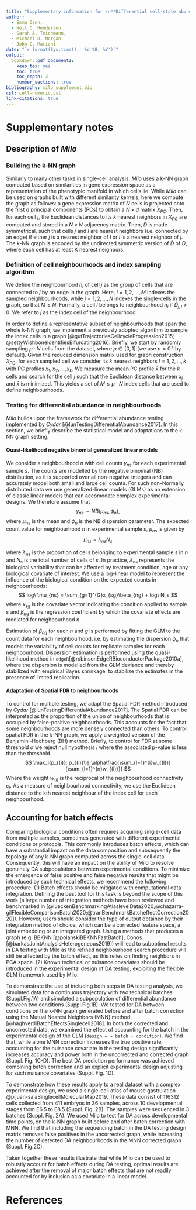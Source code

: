 ```yaml
---
title: "Supplementary information for \n**Differential cell-state abundance testing using k-NN graphs with _Milo_**"
author: 
  - Emma Dann, 
  - Neil C. Henderson,
  - Sarah A. Teichmann,
  - Michael D. Morgan,
  - John C. Marioni
date: "`r format(Sys.time(), '%d %B, %Y')`"
output:
  bookdown::pdf_document2:
    keep_tex: yes
    toc: true
    toc_depth: 3
    number_sections: true
bibliography: milo_supplement.bib
csl: cell-numeric.csl
link-citations: true
---
```


\renewcommand{\figurename}{Supplementary Figure}

\newpage 

# Supplementary notes 

## Description of _Milo_ 

### Building the k-NN graph 

Similarly to many other tasks in single-cell analysis, _Milo_ uses a k-NN graph computed based on similarities in gene expression space as a representation of the phenotypic manifold in which cells lie. While _Milo_ can be used on graphs built with different similarity kernels, here we compute the graph as follows: a gene expression matrix of $N$ cells is projected onto the first $d$ principal components (PCs) to obtain a $N \times d$ matrix $X_{PC}$. Then, for each cell $j$, the Euclidean distances to its $k$ nearest neighbors in $X_{PC}$ are computed and stored in a $N \times N$ adjacency matrix. Then, $D$ is made symmetrical, such that cells $j$ and $l$ are nearest neighbors (i.e. connected by an edge) if either $j$ is a nearest neighbor of $l$ or $l$ is a nearest neighbor of $j$. The k-NN graph is encoded by the undirected symmetric version of $\tilde{D}$ of $D$, where each cell has at least K nearest neighbors. 

### Definition of cell neighbourhoods and index sampling algorithm 

We define the neighbourhood $n_i$ of cell $j$ as the group of cells that are connected to $j$ by an edge in the graph. Here, $i=1,2,...,M$ indexes the sampled neighbourhoods, while $j=1,2,...,N$ indexes the single-cells in the graph, so that $M \leq N$.
Formally, a cell $l$ belongs to neighbourhood $n_i$ if $\tilde{D}_{j,l} > 0$. We refer to $j$ as the index cell of the neighbourhood. 

In order to define a representative subset of neighbourhoods that span the whole k-NN graph, we implement a previously adopted algorithm to sample the index cells in a graph [@gutTrajectoriesCellcycleProgression2015; @settyWishboneIdentifiesBifurcating2016]. 
Briefly, we start by randomly sampling $p \cdot N$ cells from the dataset, where $p \in [0,1]$  (we use $p = 0.1$ by default). 
Given the reduced dimension matrix used for graph construction $X_{PC}$, for each sampled cell we consider its $k$ nearest neighbors $l = 1,2,...,k$ with PC profiles ${x_1, x_2, ... , x_k}$. We measure the mean PC profile $\bar{x}$ for the $k$ cells and search for the cell $j$ such that the Euclidean distance between $x_j$ and $\bar{x}$ is minimized. This yields a set of $M \leq p \cdot N$ index cells that are used to define neighbourhoods.

### Testing for differential abundance in neighbourhoods 

_Milo_ builds upon the framework for differential abundance testing implemented by _Cydar_ [@lunTestingDifferentialAbundance2017]. In this section, we briefly describe the statistical model and adaptations to the k-NN graph setting. 

#### Quasi-likelihood negative binomial generalized linear models {-}

<!-- For neighbourhood $n$ with counts $y_{ns}$ for each sample $s$, the counts are modelled as a quasi-negative binomial distribution with mean $\mu_{ns}$ with a generalized linear model. This means that we allow for overdispersion of the counts data. -->

<!-- With a log-link GLM with G coefficients (which represent groups) the mean is -->
<!-- $$ -->
<!-- log\ \mu_{ns} = \sum_{g=1}^{G}x_{sg}\beta_{ng} + o_{ns} -->
<!-- $$ -->
<!-- Here $\beta_{ng}$ is the neighbourhood-specific value of coefficient $g$ i.e. the log-transformed average proportion of cells within a group. $x_{sg}$ specifies the group to which each sample belongs. $o_{ns}$ is the offset, representing the log-transformed total number of cells, that insures that differences in the numbers of cells between groups do not cause differences in $\beta_{ng}$. -->

We consider a neighbourhood $n$ with cell counts $y_{ns}$ for each experimental sample $s$. The counts are modelled by the negative binomial (NB) distribution, as it is supported over all non-negative integers and can accurately model both small and large cell counts. For such non-Normally distributed data we use generalized-linear models (GLMs) as an extension of classic linear models that can accomodate complex experimental designs. We therefore assume that
$$
y_{ns} \sim NB(\mu_{ns},\phi_{n}),
$$
where $\mu_{ns}$ is the mean and $\phi_{n}$ is the NB dispersion parameter. 
The expected count value for neighbourhood $n$ in experimental sample $s$, $\mu_{ns}$ is given by 
$$
\mu_{ns} = \lambda_{ns}N_s
$$

where $\lambda_{ns}$ is the proportion of cells belonging to experimental sample $s$ in $n$ and $N_s$ is the total number of cells of $s$. In practice, $\lambda_{ns}$ represents the biological variability that can be affected by treatment condition, age or any biological covariate of interest. We use a log-linear model to represent the influence of the biological condition on the expected counts in neighbourhoods:
$$
log\ \mu_{ns} = \sum_{g=1}^{G}x_{sg}\beta_{ng} + log\ N_s
$$
where $x_{sg}$ is the covariate vector indicating the condition applied to sample $s$ and $\beta_{ng}$ is the regression coefficient by which the covariate effects are mediated for neighbourhood $n$. 

Estimation of $\beta_{ng}$ for each $n$ and $g$ is performed by fitting the GLM to the count data for each neighbourhood, i.e. by estimating the dispersion $\phi_{n}$ that models the variability of cell counts for replicate samples for each neighbourhood. Dispersion estimation is performed using the quasi-likelihood method in `edgeR`[@robinsonEdgeRBioconductorPackage2010a], where the dispersion is modelled from the GLM deviance and thereby stabilized with empirical Bayes shrinkage, to stabilize the estimates in the presence of limited replication.

#### Adaptation of Spatial FDR to neighbourhoods {-}

To control for multiple testing, we adapt the Spatial FDR method introduced by $Cydar$ [@lunTestingDifferentialAbundance2017]. The Spatial FDR can be interpreted as the proportion of the union of neighbourhoods that is occupied by false-positive neighbourhoods. This accounts for the fact that some neighbourhoods are more densely connected than others. To control spatial FDR in the k-NN graph, we apply a weighted version of the Benjamini-Hochberg (BH) method. Briefly, to control for FDR at some threshold $\alpha$ we reject null hypothesis $i$ where the associated p-value is less than the threshold
$$
\max_i{p_{(i)}: p_{(i)}\le \alpha\frac{\sum_{l=1}^{i}w_{(l)}}{\sum_{l=1}^{n}w_{(l)}}}
$$
Where the weight $w_{(i)}$ is the reciprocal of the neighbourhood connectivity $c_i$. As a measure of neighbourhood connectivity, we use the Euclidean distance to the kth nearest neighbour of the index cell for each neighbourhood.

## Accounting for batch effects

Comparing biological conditions often requires acquiring single-cell data from multiple samples, sometimes generated with different experimental conditions or protocols. This commonly introduces batch effects, which can have a substantial impact on the data composition and subsequently the topology of any k-NN graph computed across the single-cell data. Consequently, this will have an impact on the ability of Milo to resolve genuinely DA subpopulations between experimental conditions. To minimize the emergence of false positive and false negative results that might be introduced by such technical effects, we recommend the following procedure: (1) Batch effects should be mitigated with computational data integration. Defining the best tool for this task is beyond the scope of this work (a large number of integration methods have been reviewed and benchmarked in [@lueckenBenchmarkingAtlaslevelData2020;@chazarra-gilFlexibleComparisonBatch2020;@tranBenchmarkBatcheffectCorrection2020]). However, users should consider the type of output obtained by their integration method of choice, which can be a corrected feature space, a joint embedding or an integrated graph. Using a methods that produces a graph (e.g. BBKNN [@polanskiBBKNNFastBatch], Conos [@barkasJointAnalysisHeterogeneous2019]) will lead to suboptimal results in DA testing with Milo as the refined neighbourhood search procedure will still be affected by the batch effect, as this relies on finding neighbors in PCA space. (2) Known technical or nuisance covariates should be introduced in the experimental design of DA testing, exploiting the flexible GLM framework used by Milo.

To demonstrate the use of including both steps in DA testing analysis, we simulated data for a continuous trajectory with two technical batches (Suppl.Fig.1A) and simulated a subpopulation of differential abundance between two conditions (Suppl.Fig.1B). We tested for DA between conditions on the k-NN graph generated before and after batch correction using the Mutual Nearest Neighbors (MNN) method [@haghverdiBatchEffectsSinglecell2018]. In both the corrected and uncorrected data, we examined the effect of accounting for the batch in the experimental design of the GLM (`design = ~ batch + condition`). We find that, while alone MNN correction increases the true positive rate, accounting for the nuisance covariate in the testing design significantly increases accuracy and power both in the uncorrected and corrected graph (Suppl. Fig. 1C-D). The best DA prediction performance was achieved combining batch correction and an explicit experimental design adjusting for such nuisance covariates (Suppl. Fig. 1D).

To demonstrate how these results apply to a real dataset with a complex experimental design, we used a single-cell atlas of mouse gastrulation @pijuan-salaSinglecellMolecularMap2019. These data consist of 116312 cells collected from 411 embryos in 36 samples, across 10 developmental stages from E6.5 to E8.5 (Suppl. Fig. 2B). The samples were sequenced in 3 batches (Suppl. Fig. 2A). We used Milo to test for DA across developmental time points, on the k-NN graph built before and after batch correction with MNN. We find that including the sequencing batch in the DA testing design matrix removes false positives in the uncorrected graph, while increasing the number of detected DA neighbourhoods in the MNN corrected graph (Suppl. Fig.2C).

Taken together these results illustrate that while Milo can be used to robustly account for batch effects during DA testing, optimal results are achieved after the removal of major batch effects that are not readily accounted for by inclusion as a covariate in a linear model.


# References


